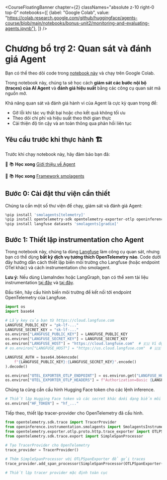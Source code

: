 <CourseFloatingBanner chapter={2}
  classNames="absolute z-10 right-0 top-0"
  notebooks={[
    {label: "Google Colab", value: "https://colab.research.google.com/github/huggingface/agents-course/blob/main/notebooks/bonus-unit2/monitoring-and-evaluating-agents.ipynb"},
]} />

# Chương bổ trợ 2: Quan sát và đánh giá Agent

<Tip>
Bạn có thể theo dõi code trong <a href="https://huggingface.co/agents-course/notebooks/blob/main/bonus-unit2/monitoring-and-evaluating-agents-notebook.ipynb" target="_blank">notebook này</a> và chạy trên Google Colab.
</Tip>

Trong notebook này, chúng ta sẽ học cách **giám sát các bước nội bộ (traces) của AI Agent** và **đánh giá hiệu suất** bằng các công cụ quan sát mã nguồn mở.

Khả năng quan sát và đánh giá hành vi của Agent là cực kỳ quan trọng để:
- Gỡ lỗi khi tác vụ thất bại hoặc cho kết quả không tối ưu
- Theo dõi chi phí và hiệu suất theo thời gian thực
- Cải thiện độ tin cậy và an toàn thông qua phản hồi liên tục

## Yêu cầu trước khi thực hành 🏗️

Trước khi chạy notebook này, hãy đảm bảo bạn đã:

🔲 📚  **Học xong** [Giới thiệu về Agent](https://huggingface.co/learn/agents-course/unit1/introduction)

🔲 📚  **Học xong** [Framework smolagents](https://huggingface.co/learn/agents-course/unit2/smolagents/introduction)

## Bước 0: Cài đặt thư viện cần thiết

Chúng ta cần một số thư viện để chạy, giám sát và đánh giá Agent:

```python
%pip install 'smolagents[telemetry]'
%pip install opentelemetry-sdk opentelemetry-exporter-otlp openinference-instrumentation-smolagents
%pip install langfuse datasets 'smolagents[gradio]'
```

## Bước 1: Thiết lập instrumentation cho Agent

Trong notebook này, chúng ta dùng [Langfuse](https://langfuse.com/) làm công cụ quan sát, nhưng bạn có thể dùng **bất kỳ dịch vụ tương thích OpenTelemetry nào**. Code dưới đây hướng dẫn cách thiết lập biến môi trường cho Langfuse (hoặc endpoint OTel khác) và cách instrumentation cho smolagent.

**Lưu ý:** Nếu dùng LlamaIndex hoặc LangGraph, bạn có thể xem tài liệu instrumentation [tại đây](https://langfuse.com/docs/integrations/llama-index/workflows) và [tại đây](https://langfuse.com/docs/integrations/langchain/example-python-langgraph).

Đầu tiên, hãy cấu hình biến môi trường để kết nối tới endpoint OpenTelemetry của Langfuse.

```python
import os
import base64

# Lấy key của bạn từ https://cloud.langfuse.com
LANGFUSE_PUBLIC_KEY = "pk-lf-..." 
LANGFUSE_SECRET_KEY = "sk-lf-..." 
os.environ["LANGFUSE_PUBLIC_KEY"] = LANGFUSE_PUBLIC_KEY
os.environ["LANGFUSE_SECRET_KEY"] = LANGFUSE_SECRET_KEY
os.environ["LANGFUSE_HOST"] = "https://cloud.langfuse.com"  # 🇪🇺 Ví dụ cho khu vực EU
# os.environ["LANGFUSE_HOST"] = "https://us.cloud.langfuse.com"  # 🇺🇸 Ví dụ cho khu vực US

LANGFUSE_AUTH = base64.b64encode(
    f"{LANGFUSE_PUBLIC_KEY}:{LANGFUSE_SECRET_KEY}".encode()
).decode()

os.environ["OTEL_EXPORTER_OTLP_ENDPOINT"] = os.environ.get("LANGFUSE_HOST") + "/api/public/otel"
os.environ["OTEL_EXPORTER_OTLP_HEADERS"] = f"Authorization=Basic {LANGFUSE_AUTH}"
```
Chúng ta cũng cần cấu hình Hugging Face token cho các lệnh inference.

```python
# Thiết lập Hugging Face token và các secret khác dưới dạng biến môi trường
os.environ["HF_TOKEN"] = "hf_..." 
```
Tiếp theo, thiết lập tracer-provider cho OpenTelemetry đã cấu hình.

```python
from opentelemetry.sdk.trace import TracerProvider
from openinference.instrumentation.smolagents import SmolagentsInstrumentor
from opentelemetry.exporter.otlp.proto.http.trace_exporter import OTLPSpanExporter
from opentelemetry.sdk.trace.export import SimpleSpanProcessor
 
# Tạo TracerProvider cho OpenTelemetry
trace_provider = TracerProvider()

# Thêm SimpleSpanProcessor với OTLPSpanExporter để gửi traces
trace_provider.add_span_processor(SimpleSpanProcessor(OTLPSpanExporter()))

# Thiết lập tracer provider mặc định toàn cục